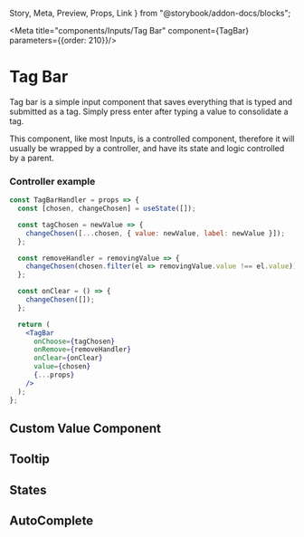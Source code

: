   Story,
  Meta,
  Preview,
  Props,
  Link
} from "@storybook/addon-docs/blocks";

<Meta title="components/Inputs/Tag Bar" component={TagBar} parameters={{order: 210}}/>

# Tag Bar

Tag bar is a simple input component that saves everything that is typed and submitted as a tag. Simply press enter after typing a value to consolidate a tag.

This component, like most Inputs, is a controlled component, therefore it will usually be wrapped
by a controller, and have its state and logic controlled by a parent.

### Controller example

```jsx
const TagBarHandler = props => {
  const [chosen, changeChosen] = useState([]);

  const tagChosen = newValue => {
    changeChosen([...chosen, { value: newValue, label: newValue }]);
  };

  const removeHandler = removingValue => {
    changeChosen(chosen.filter(el => removingValue.value !== el.value));
  };

  const onClear = () => {
    changeChosen([]);
  };

  return (
    <TagBar
      onChoose={tagChosen}
      onRemove={removeHandler}
      onClear={onClear}
      value={chosen}
      {...props}
    />
  );
};

```

<Preview>
  <Story name="Simple">
    <TagBarHandler />
  </Story>
</Preview>

## Custom Value Component

<Preview>
  <Story name="Custom Value Component">
    <TagBarHandler CustomValue={CustomTag} style={{ height: '40px' }} />
  </Story>
</Preview>

## Tooltip

<Preview>
  <Story name="Tooltip">
    <TagBarHandler tooltip="Info info!"
    />
  </Story>
</Preview>

## States

<Preview>
  <Story name="Disabled">
    <Box style={{ width: '100%'}} align="center">
      <TagBarHandler disabled />
      <TagBarHandler errorMessage="Something's afoot!" />
    </Box>
  </Story>
</Preview>

## AutoComplete
<Preview>
  <Story name="Autocomplete">
    <TagBarHandler autocompleteList={['one', 'two', 'three']} style={{ height: '80px' }} />
  </Story>
</Preview>

<Props of={TagBar} />
